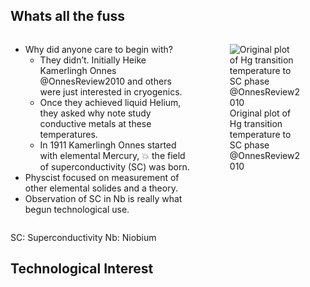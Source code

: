 ## Whats all the fuss

:::: {.columns}

::: {.column width="60%"}
- Why did anyone care to begin with?
    - They didn't. Initially Heike Kamerlingh Onnes @OnnesReview2010 and others were just interested in cryogenics.
    - Once they achieved liquid Helium, they asked why note study conductive metals at these temperatures.
    - In 1911 Kamerlingh Onnes started with elemental Mercury, 💥 the field of superconductivity (SC) was born.
- Physcist focused on measurement of other elemental solides and a theory.
- Observation of SC in Nb is really what begun technological use.
:::

::: {.column width="40%" height="50%"}
![Original plot of Hg transition temperature to SC phase @OnnesReview2010](figures/HgSC_HKO.jpeg){#fig-HgSC_HKO}
:::

::::

::: aside
SC: Superconductivity
Nb: Niobium
:::


## Technological Interest


